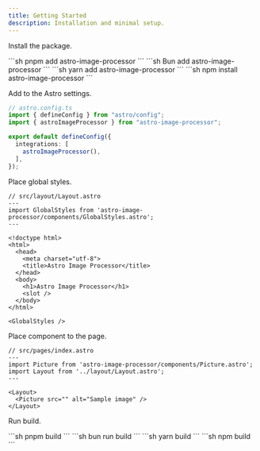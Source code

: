 ```yaml
---
title: Getting Started
description: Installation and minimal setup.
---
```



Install the package.

<Tabs syncKey="pkg">
<TabItem label="pnpm">
```sh
pnpm add astro-image-processor
```
</TabItem>
<TabItem label="Bun">
```sh
Bun add astro-image-processor
```
</TabItem>
<TabItem label="Yarn">
```sh
yarn add astro-image-processor
```
</TabItem>
<TabItem label="npm">
```sh
npm install astro-image-processor
```
</TabItem>
</Tabs>

Add to the Astro settings.

```ts ins={3,7}
// astro.config.ts
import { defineConfig } from "astro/config";
import { astroImageProcessor } from "astro-image-processor";

export default defineConfig({
  integrations: [
    astroImageProcessor(),
  ],
});
```

Place global styles.

```astro ins={3,18}
// src/layout/Layout.astro
---
import GlobalStyles from 'astro-image-processor/components/GlobalStyles.astro';
---

<!doctype html>
<html>
  <head>
    <meta charset="utf-8">
    <title>Astro Image Processor</title>
  </head>
  <body>
    <h1>Astro Image Processor</h1>
    <slot />
  </body>
</html>

<GlobalStyles />
```

Place component to the page.

```astro ins={3,8}
// src/pages/index.astro
---
import Picture from 'astro-image-processor/components/Picture.astro';
import Layout from '../layout/Layout.astro';
---

<Layout>
  <Picture src="" alt="Sample image" />
</Layout>
```

Run build.

<Tabs syncKey="pkg">
<TabItem label="pnpm">
```sh
pnpm build
```
</TabItem>
<TabItem label="Bun">
```sh
bun run build
```
</TabItem>
<TabItem label="Yarn">
```sh
yarn build
```
</TabItem>
<TabItem label="npm">
```sh
npm build
```
</TabItem>
</Tabs>

